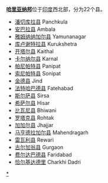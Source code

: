 '''[[哈里亚纳邦|哈里亚纳邦]]'''位于[[印度|印度]]西北部，分为22个县。

* [[潘切库拉县|潘切库拉县]] Panchkula 	
* [[安巴拉县|安巴拉县]] Ambala 
* [[雅姆纳纳加尔县|雅姆纳纳加尔县]] Yamunanagar 
* [[库卢谢特拉县|库卢谢特拉县]] Kurukshetra 
* [[开塔尔县|开塔尔县]] Kaithal 	
* [[卡尔纳尔县|卡尔纳尔县]] Karnal 	
* [[帕尼帕特县|帕尼帕特县]] Panipat 
* [[索尼帕特县|索尼帕特县]] Sonipat 
* [[金德县|金德县]] Jind 	
* [[法特哈巴德县|法特哈巴德县]] Fatehabad 	　
* [[斯尔萨县|斯尔萨县]] Sirsa 
* [[希萨尔县|希萨尔县]] Hisar 	
* [[比瓦尼县|比瓦尼县]] Bhiwani 	
* [[罗塔克县|罗塔克县]] Rohtak
* [[加加尔县|加加尔县]] Jhajjar 	
* [[马亨德拉加尔县|马亨德拉加尔县]] Mahendragarh 	
* [[雷瓦利县|雷瓦利县]] Rewari 	
* [[古尔加翁县|古尔加翁县]] Gurgaon 	
* [[费尔达巴德县|费尔达巴德县]] Faridabad
* [[恰尔基达德里|恰尔基达德里]] Charkhi Dadri


{{印度地方行政区划}}
[[Category:哈里亚纳邦行政区划|*]]